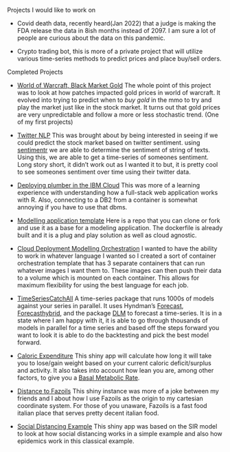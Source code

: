 
<link rel="stylesheet" href="styles.css" type="text/css">

<span class="nes-text is-error">Projects I would like to work on</span>

- Covid death data, recently heard(Jan 2022) that a judge is making the FDA release the data in 8ish months instead of 2097. I am sure a lot of people are curious about the data on this pandemic.

- Crypto trading bot, this is more of a private project that will utilize various time-series methods to predict prices and place buy/sell orders.

<span class="nes-text is-success">Completed Projects</span>

- [World of Warcraft, Black Market Gold](https://github.com/ryanbieber/Wow-Gold) The whole point of this project was to look at how patches impacted gold prices in world of warcraft. It evolved into trying to predict when to *buy gold* in the mmo to try and play the market just like in the stock market. It turns out that gold prices are very unpredictable and follow a more or less stochastic trend. (One of my first projects)

- [Twitter NLP](https://github.com/ryanbieber/NLP) This was brought about by being interested in seeing if we could predict the stock market based on twitter sentiment. using [sentimentr](https://cran.r-project.org/web/packages/sentimentr/sentimentr.pdf) we are able to determine the sentiment of string of texts. Using this, we are able to get a time-series of someones sentiment. Long story short, it didn't work out as I wanted it to but, it is pretty cool to see someones sentiment over time using their twitter data.

- [Deploying plumber in the IBM Cloud](https://github.com/ryanbieber/deploying-plumber-ibm-cloud) This was more of a learning experience with understanding how a full-stack web application works with R. Also, connecting to a DB2 from a container is somewhat annoying if you have to use that dbms.

- [Modelling application template](https://github.com/ryanbieber/Example-Docker-Repo) Here is a repo that you can clone or fork and use it as a base for a modeling application. The dockerfile is already built and it is a plug and play solution as well as cloud agnostic.

- [Cloud Deployment Modelling Orchestration](https://github.com/ryanbieber/model-deployment-kubernetes) I wanted to have the ability to work in whatever language I wanted so I created a sort of container orchestration template that has 3 separate containers that can run whatever images I want them to. These images can then push their data to a volume which is mounted on each container. This allows for maximum flexibility for using the best language for each job.


- [TimeSeriesCatchAll](https://github.com/ryanbieber/Time-Series-Catch-All) A time-series package that runs 1000s of models against your series in parallel. It uses Hyndman's [Forecast](https://pkg.robjhyndman.com/forecast/), [Forecasthybrid](https://cran.r-project.org/web/packages/forecastHybrid/forecastHybrid.pdf), and the package [DLM](https://cran.r-project.org/web/packages/dlm/dlm.pdf) to forecast a time-series. It is in a state where I am happy with it, it is able to go through thousands of models in parallel for a time series and based off the steps forward you want to look it is able to do the backtesting and pick the best model forward.


- [Caloric Expenditure](https://ryanbieber.shinyapps.io/BMR_Calc/) This shiny app will calculate how long it will take you to lose/gain weight based on your current caloric deficit/surplus and activity. It also takes into account how lean you are, among other factors, to give you a [Basal Metabolic Rate](https://en.wikipedia.org/wiki/Basal_metabolic_rate). 

- [Distance to Fazoils](https://ryanbieber.shinyapps.io/Distance_to_Fazolis/) This shiny instance was more of a joke between my friends and I about how I use Fazoils as the origin to my cartesian coordinate system. For those of you unaware, Fazoils is a fast food italian place that serves pretty decent italian food.

- [Social Distancing Example](https://ryanbieber.shinyapps.io/sir-model/) This shiny app was based on the SIR model to look at how social distancing works in a simple example and also how epidemics work in this classical example.